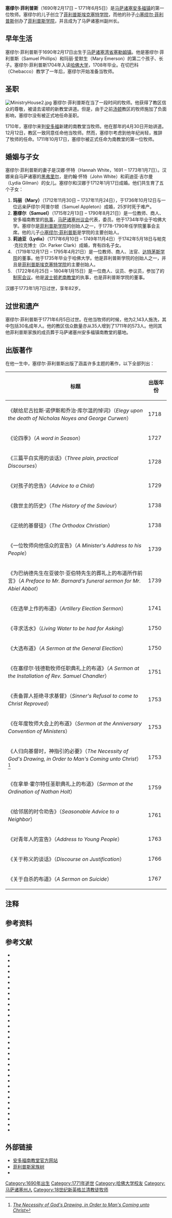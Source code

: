 {{noteTA
|G1=USState
|1=zh-cn:马萨诸塞州;zh-hant:麻薩諸塞州;
|2=zh-cn:马萨诸塞;zh-hant:麻薩諸塞;
}}
{{Infobox minister
| honorific_prefix = 牧师
| office = [[马萨诸塞州|马萨诸塞州]][[安多福|安多福镇]]{{Link-en|南教堂 (安多福)|South Church, Andover, Massachusetts|南教堂}}牧师
| image = RevSamuelPhillips2.jpg
| caption = 塞缪尔·菲利普斯，{{Link-en|约翰·格林伍德|John Greenwood (artist)}}绘
| predecessor = 
| successor = 乔纳森·弗伦斯（Jonathan French）
| birth_name = 塞缪尔·菲利普斯（Samuel Phillips）
| birth_date = {{birth date|1690|2|17}}
| birth_place = [[英属北美|英属北美]][[马萨诸塞湾省|马萨诸塞湾省]][[塞勒姆_(马萨诸塞州)|塞勒姆镇]]
| death_date = {{death date and age|1771|6|5|1690|2|17}}
| death_place = 英属北美马萨诸塞湾省[[安多福|安多福镇]]
| resting_place = 马萨诸塞州安多福镇南教堂墓地{{sfn|Glassford|2011}}
| resting_place_coordinates = {{Coord|42|39|14.05|N|71|8|35.93|W|type:landmark|display=inline}}
| spouse = {{marriage|汉娜·怀特（Hannah White）|January 17, 1711-12}}
| children = 玛丽（1712年生） <br> 塞缪尔（1715年生） <br> 莉迪亚（1717年生） <br> {{link-en|约翰·菲利普斯 (教育家)|John Phillips (educator)|约翰}}（1719年生） <br> {{link-en|老威廉·菲利普斯|William Phillips Sr.|威廉}}（1722年生）
| parents = 塞缪尔·菲利普斯（Samuel Phillips） <br> 玛丽·爱默生（Mary Emerson）
| term_start = 1711年10月17日
| term_end = 1771年6月5日
| education = [[哈佛大学|哈佛大学]]，1708年毕业
| signature = SamuelPhillips1690-signature.svg
}}
'''塞缪尔·菲利普斯'''（1690年2月17日{{efn|有资料{{sfn|Taylor|1856|p=7}}称塞缪尔的生日是1689或1690年的2月17日，另有资料{{sfn|''New England Historic Genealogical Society''|1900|p=415}}称他出生于1690或1691年，但据两处不同的资料{{sfn|Mooar|1859|p=95}}{{sfn|''American Society of Church History''|1921|p=273}}，塞缪尔应出生于1690年。}} – 1771年6月5日）是[[马萨诸塞|马萨诸塞]][[安多福|安多福镇]]{{Link-en|南教堂 (安多福)|South Church, Andover, Massachusetts|南教堂}}的第一位牧师。塞缪尔的儿子{{link-en|约翰·菲利普斯|John Phillips (educator)}}创立了[[菲利普斯埃克塞特学院|菲利普斯埃克塞特学院]]，而他的孙子[[小塞缪尔·菲利普斯|小塞缪尔·菲利普斯]]创办了[[菲利普斯学院|菲利普斯学院]]，并且成为了马萨诸塞州副州长。

== 早年生活 ==
塞缪尔·菲利普斯于1690年2月17日出生于[[马萨诸塞湾省|马萨诸塞湾省]][[塞勒姆_(马萨诸塞州)|塞勒姆镇]]。{{sfn|Mooar|1859|p=95}}他是塞缪尔·菲利普斯（Samuel Phillips）和玛丽·爱默生（Mary Emerson）的第二个孩子、长子。塞缪尔·菲利普斯1704年入读[[哈佛大学|哈佛大学]]，1708年毕业。{{sfn|''American Society of Church History''|1921|p=273}}在切巴科（Chebacco）教学了一年后，塞缪尔开始准备当牧师。{{sfn|Mooar|1859|p=96}}

== 圣职 ==
[[File:MinistryHouse2.jpg|thumb]]
塞缪尔·菲利普斯在{{link-en|诺顿 (马萨诸塞州)|Norton, Massachusetts|诺顿}}当了一段时间的牧师。他获得了教区信众的尊敬，被请去诺顿的新教堂讲道。{{sfn|Mooar|1859|p=96}}但是，由于之前[[汤顿_(马萨诸塞州)|汤顿]]教区的牧师施加了负面影响，塞缪尔没有被正式地任命圣职。{{sfn|Mooar|1859|p=96}} 

1710年，塞缪尔来到[[安多福|安多福]]新建的南教堂当牧师。他在那年的4月30日开始讲道。12月12日，教区一致同意任命他当牧师。然而，塞缪尔考虑到他年纪尚轻，推辞了牧师的任命。{{sfn|Mooar|1859|p=96}}1711年10月17日，塞缪尔被正式任命为南教堂的第一位牧师。{{sfn|Taylor|1856|p=7}}

== 婚姻与子女 ==
塞缪尔·菲利普斯的妻子是汉娜·怀特（Hannah White，1691 – 1773年1月7日）。汉娜来自马萨诸塞的[[黑弗里尔_(马萨诸塞州)|黑弗里尔]]，是约翰·怀特（John White）和莉迪亚·吉尔曼（Lydia Gilman）的女儿。塞缪尔和汉娜于1712年1月17日成婚。{{sfn|Mooar|1859|p=100}}{{sfn|''Topsfield Historical Society''|1912b|p=272}}{{sfn|Partridge|2013}}{{sfn|White|Richards|1889|pp=9-11}}{{sfn|''American Society of Church History''|1921|p=274}}他们共生育了五个子女：
# '''玛丽（Mary）'''（1712年11月30日 – 1737年11月24日），于1736年10月12日与一位远亲萨缪尔·阿普尔顿（Samuel Appleton）成婚，25岁时死于难产。{{sfn|Mooar|1859|p=100}}{{sfn|Bond|Jones|1860|p=879}}
# '''塞缪尔（Samuel）'''（1715年2月13日 – 1790年8月21日）是一位教师、商人、安多福南教堂的[[执事|执事]]，[[马萨诸塞州议会|马萨诸塞州议会]]代表，{{link-en|马萨诸塞州州长委员会|Massachusetts Governor's Council}}委员。他于1734年毕业于哈佛大学。塞缪尔是[[菲利普斯学院|菲利普斯学院]]的创始人之一，于1778-1790年任学院董事会主席。他的儿子[[小塞缪尔·菲利普斯|小塞缪尔·菲利普斯]]是学院的主要创始人。{{sfn|Mooar|1859|pp=100-101}}{{sfn|''New England Historic Genealogical Society''|1885|p=109-110}}{{sfn|Carpenter|1903|p=4}}
# '''莉迪亚（Lydia）'''（1717年6月10日 – 1749年11月4日）于1742年5月18日与帕克·克拉克博士（Dr. Parker Clark）成婚，育有四名子女。{{sfn|Mooar|1859|p=101}}{{sfn|Bond|Jones|1860|p=879}}
# '''{{link-en|约翰·菲利普斯 (教育家)|John Phillips (educator)|约翰（John）}}'''（1719年12月17日 – 1795年4月21日）是一位教师、商人、法官、[[达特茅斯学院|达特茅斯学院]]的董事。他于1735年毕业于哈佛大学。他是菲利普斯学院的创始人之一，并且是[[菲利普斯埃克塞特学院|菲利普斯埃克塞特学院]]的主要创始人。{{sfn|Mooar|1859|p=101}}
# '''{{Link-en|老威廉·菲利普斯|William Phillips Sr.|威廉（William）}}'''（1722年6月25日 – 1804年1月15日）是一位商人、议员、参议员，参加了{{Link-en|马萨诸塞州宪法|Constitution of Massachusetts}}的[[制宪会议|制宪会议]]。他是[[波士顿|波士顿]][[老南教堂|老南教堂]]的执事，也是菲利普斯学院的董事。{{sfn|Mooar|1859|p=101}}
汉娜于1773年1月7日过世，享年82岁。{{sfn|Mooar|1859|p=100}}{{sfn|Partridge|2013}}{{sfn|''American Society of Church History''|1921|p=274}}

== 过世和遗产 ==
塞缪尔·菲利普斯于1771年6月5日过世。在他当牧师的时候，他为2,143人施洗，其中包括30名成年人。{{sfn|Mooar|1859|p=67}}他的教区信众数量亦从35人增到了1711年的573人。{{sfn|Mooar|1859|pp=123-181}}他同其他菲利普斯家族的成员葬于马萨诸塞州安多福镇南教堂的墓地。{{sfn|Glassford|2011}}

== 出版著作 ==
在他一生中，塞缪尔·菲利普斯出版了涵盖许多主题的著作，以下全部列出：{{sfn|''American Society of Church History''|1921|p=274}}
<!-- {{hideH|塞缪尔·菲利普斯已出版的著作}} -->
{| class="wikitable mw-collapsible mw-collapsed"
|-
! 标题 !! 出版年份
|-
| 《献给尼古拉斯·诺伊斯和乔治·库尔温的悼词》（''Elegy upon the death of Nicholas Noyes and George Curwen''）{{efn|{{link-en|尼古拉斯·诺伊斯|Nicholas Noyes}}牧师（1647年12月22日 – 1717年12月13日）是{{link-en|约翰·希金森 (牧师)|John Higginson (minister)|约翰·希金森}}牧师在1692年[[塞勒姆审巫案|塞勒姆审巫案]]中的助手。希金森和诺伊斯都是{{link-en|塞勒姆第一教会|First Church of Salem}}的牧师；希金森于1660-1708年当牧师，而诺伊斯于1683-1717年当牧师。{{sfn|''First Church in Salem''}}}} || 1718
|-
| 《论四季》（''A word in Season''）|| 1727
|-
| 《三篇平白实用的谈话》（''Three plain, practical Discourses''） || 1728
|-
| 《对孩子的忠告》（''Advice to a Child''）{{efn|约翰·韦伯（John Webb）撰写了这一篇布道的前言。韦伯是塞缪尔·菲利普斯的朋友、同学，是波士顿新北教堂（现称{{link-en|圣司提反教堂 (波士顿)|St. Stephen's Church (Boston, Massachusetts|圣司提反教堂}}）的牧师。{{sfn|Mooar|1859|p=97}}}} || 1729 
|-
| 《救世主的历史》（''The History of the Saviour''） || 1738
|-
| 《正统的基督徒》（''The Orthodox Christian''）|| 1738
|-
| 《一位牧师向他信众的宣告》（''A Minister's Address to his People''） || 1739
|-
| 《为巴纳德先生在亚彼尔·亚伯特先生的葬礼上的布道所作前言》（''A Preface to Mr. Barnard's funeral sermon for Mr. Abiel Abbot''） || 1739
|-
| 《在{{Link-en|马萨诸塞炮兵团|Ancient and Honorable Artillery Company of Massachusetts}}选举上作的布道》（''Artillery Election Sermon''） || 1741
|-
| 《寻求活水》（''Living Water to be had for Asking''） || 1750
|-
| 《大选布道》（''A Sermon at the General Election''） || 1750
|-
| 《在塞缪尔·钱德勒牧师任职典礼上的布道》（''A Sermon at the Installation of Rev. Samuel Chandler''）{{efn|塞缪尔·钱德勒牧师（Rev. Samuel Chandler，1712 – 1775年4月16日）生于安多福，自1751年在[[格洛斯特_(马萨诸塞州)|格罗斯特]]任牧师，直至他过世。{{sfn|''American Society of Church History''|1921|p=274}}}} || 1751
|-
| 《责备罪人拒绝寻求基督》（''Sinner's Refusal to come to Christ Reproved''） || 1753
|-
| 《在年度牧师大会上的布道》（''Sermon at the Anniversary Convention of Ministers''）{{efn|1753年5月31日于波士顿布道。}} || 1753
|-
| 《人归向基督时，神指引的必要》（''The Necessity of God's Drawing, in Order to Man's Coming unto Christ''）<ref>[https://books.google.com/books?id=ESNdAAAAcAAJ&printsec=frontcover&source=gbs_ge_summary_r&cad=0#v=onepage&q&f=false ''The Necessity of God's Drawing, in Order to Man's Coming unto Christ'']</ref>{{efn|1753年6月3日于波士顿布道{{sfn|Phillips|1753}}}} || 1753
|-
| 《在拿单·霍尔特任圣职典礼上的布道》（''Sermon at the Ordination of Nathan Holt''）{{efn|拿单·霍尔特（1725 – 1792年8月2日）{{efn|The ''Historical Manual of the South Church in Andover, Mass.''一书中称霍尔特死于1792年8月1日。}}在安多福南教区内出生、受洗，父母都是南教堂的会众。{{sfn|Mooar|1859|pp=91-92}}1759年1月3日，霍尔特被任命为{{link-en|丹佛斯 (马萨诸塞州)|Danvers, Massachusetts}} 的牧师。{{sfn|''American Society of Church History''|1921|p=274}}}} || 1759
|-
| 《给邻居的时令劝告》（''Seasonable Advice to a Neighbor''） || 1761
|-
| 《对青年人的宣告》（''Address to Young People''） || 1763
|-
| 《关于称义的谈话》（''Discourse on Justification''）{{efn|于波士顿布道。{{sfn|''American Society of Church History''|1921|p=274}}}} || 1766 
|-
| 《关于自杀的布道》（''A Sermon on Suicide''）{{efn|这篇布道写于大卫·格雷身亡之际。格雷于1767年1月7日自杀。{{sfn|''American Society of Church History''|1921|p=274}}格雷虽然是安多福南教堂的成员，却没有在那里以{{link-en|基督教礼仪|Christian burial}}举行葬礼，但他最后仍被葬在南教堂。{{sfn|''Andover Historical Commission''|1977}}}} || 1767
|}
<!-- {{hideF}} -->

== 注释 ==
{{notelist}}

== 参考资料 ==
{{reflist}}

== 参考文献 ==
{{refbegin}}
* {{cite book |ref=harv |last1=Allis |first1=Frederick Scouller, Jr. |title=Youth From Every Quarter: A Bicentennial History of Phillips Academy, Andover |date=1979 |publisher=Phillips Academy |location=Andover |isbn=978-0-87451-157-4 |url=https://archive.org/details/youthfromeveryqu00fred/ |accessdate=2018-12-15|archivedate=2013-12-05}}
* {{Cite book|ref=harv |last1=''American Society of Church History''|editor1-last=Loetscher |editor1-first=Frederick |title=Papers of the American Society of Church History |date=1921 |publisher=G.P Putnam's Sons |location=New York |page=[https://archive.org/details/papersamericans01histgoog/page/n591 274] |url=https://archive.org/details/papersamericans01histgoog |accessdate=2018-10-03}}
* {{cite web |ref=harv |last1=''Andover Historical Commission'' |title=232 Salem Street |url=https://preservation.mhl.org/232-salem-st |website=Andover Historic Preservation |publisher=Memorial Hall Library Andover |date=1977 |accessdate=2020-10-03 |archive-date=2020-12-03 |archive-url=https://web.archive.org/web/20201203035827/https://preservation.mhl.org/232-salem-st |dead-url=no }}
* {{cite book |ref=harv |last1=Babson |first1=John James |title=Notes and Additions to the History of Gloucester: Second Series |date=1891 |publisher=Salem Press Publishing and Printing Company |location=Salem |url=https://archive.org/details/notesadditionsto00babs |accessdate=2018-12-15}}
* {{cite book |ref=harv |last1=Bond |first1=Henry |last2=Jones |first2=Horatio Gates |title=Genealogies of the Families and Descendants of the Early Settlers of Watertown, Massachusetts, Including Waltham and Weston: To which is Appended the Early History of the Town |date=1860 |publisher=Little, Brown & Company |location=Boston |edition=2 |url=https://books.google.com/books?id=_oc6AQAAIAAJ&printsec=frontcover#v=onepage&q&f=false |accessdate=2018-12-15 |archive-date=2014-01-31 |archive-url=https://web.archive.org/web/20140131103547/http://books.google.com/books?id=_oc6AQAAIAAJ&printsec=frontcover#v=onepage&q&f=false |dead-url=no }}
* {{cite book |ref=harv |last1=Carpenter |first1=Charles Carroll |title=Biographical Catalogue of the Trustees, Teachers and Students of Phillips Academy Andover 1778-1830 |url=https://archive.org/details/biographicalcata00carp |date=1903 |publisher=The Andover Press |location=Andover |hdl=2027/njp.32101013921109 }}
* {{cite web |ref=harv |last1=''Congregational Library'' |title=1843 Boston Almanac church engravings: New North Church, Hanover Street |url=http://exhibits.congregationallibrary.org/exhibits/show/1843churches/churches/newnorth |website=Congregational Library Exhibits |publisher=Congregational Library |accessdate=2018-12-09 |archiveurl=https://web.archive.org/web/20181209050705/http://exhibits.congregationallibrary.org/exhibits/show/1843churches/churches/newnorth |archivedate=2018-12-09 |date=2011}}
* {{cite book |ref=harv |last1=Emerson |first1=Benjamin Kendall |last2=Gordon |first2=George Augustus |title=The Ipswich Emersons. A.D. 1636-1900 |date=1900 |publisher=David Clapp & Son |location=Boston |url=https://archive.org/details/ipswichemersonsa00emer |accessdate=2018-12-18}}
* {{cite web |ref=harv |last1=''First Church in Salem'' |title=First Church Succession of Ministers |url=http://www.firstchurchinsalem.org/ministers/ |website=First Church in Salem, Unitarian Universalist |publisher=First Church in Salem |accessdate=2018-12-10 |archiveurl=https://web.archive.org/web/20181210021724/http://www.firstchurchinsalem.org/ministers/ |archivedate=2018-12-10}}
* {{cite web|ref=harv|last=Glassford|first=John|date=2011|title=Rev Samuel Phillips|url=https://www.findagrave.com/memorial/68823186/samuel-phillips|website=Find A Grave|publisher=Find A Grave|access-date=2020-12-24|archive-date=2018-08-01|archive-url=https://web.archive.org/web/20180801064051/https://www.findagrave.com/memorial/68823186/samuel-phillips|dead-url=no}}
* {{cite book |ref=harv |last1=Harvey |first1=Oscar Jewell |title=A History of Lodge No. 61, F. and A. M., Wilkesbarré, PA. |date=1897 |publisher=Lodge No. 61, Wilkesbarré, PA. |location=Wilkesbarré, PA |url=https://books.google.com/books?id=Pr84AQAAMAAJ&printsec=frontcover#v=onepage&q&f=false |accessdate=2018-12-19}}
* {{cite book |ref=harv |last1=Jacobus |first1=Donald Lines |title=The Bulkeley Genealogy: Rev. Peter Bulkeley |date=1933 |publisher=The Tuttle, Morehouse & Taylor Company |location=New Haven, CT |url=https://books.google.com/books?id=2k87AAAAMAAJ&printsec=frontcover#v=onepage&q&f=false |accessdate=2018-12-19}}
* {{cite book |ref=harv |last1=Jewett |first1=Frederic Clarke |title=History and Genealogy of the Jewetts of America |date=1908 |publisher=The Grafton Press |location=New York |url=https://books.google.com/books?id=wr8GAwAAQBAJ&printsec=frontcover#v=onepage&q&f=false |accessdate=2018-12-19|volume=1}}
* {{Cite book |ref=harv |last=Mooar|first=George|url=https://archive.org/details/historicalmanual00south/page/n5|title=Historical manual of the South church in Andover, Mass|publisher=Warren F. Draper|year=1859|location=Andover, MA}}
* {{cite book |ref=harv |last1=''New England Historic Genealogical Society'' |editor1-last=Dean |editor1-first=John Ward |title=The New England Historical and Genealogical Register |date=1871 |publisher=The New England Historic Genealogical Society |volume=25 |issue=1 |location=Boston |url=https://books.google.com/?id=raOjT40seHsC&printsec=frontcover#v=onepage&q&f=false |accessdate=2018-12-09}}
* {{Cite book|ref=harv |last=''New England Historic Genealogical Society''|url=https://books.google.com/?id=e6UyAQAAMAAJ&printsec=frontcover#v=onepage&q&f=false|title=The New England Historical and Genealogical Register|publisher=New England Historic Genealogical Society|year=1885|editor-last=Dean|editor-first=John Ward|volume=39|location=Boston}}
* {{cite book |ref=harv |last=''New England Historic Genealogical Society'' |editor1-last=Dean |editor1-first=John Ward|title=The New England Historical and Genealogical Register |date=1900 |publisher=New England Historic Genealogical Society |volume=54 |location=Boston |url=https://books.google.com/?id=ONyBYniOsxwC&printsec=frontcover#v=onepage&q&f=false |accessdate=2018-12-09}}
* {{cite web |ref=harv |last1=''New England Historic Genealogical Society'' |editor1-last=Dunkle |editor1-first=Robert J. |editor2-last=Lainhart |editor2-first=Ann S. |title=The Records of the Churches of Boston |url=https://www.americanancestors.org/uploadedfiles/American_Ancestors/Content/Databases/PDFs/Boston_Church_Records/Boston_Church_Records_Introduction.pdf |website=American Ancestors |publisher=The New England Historic Genealogical Society |accessdate=2018-12-09 |archiveurl=https://web.archive.org/web/20181209042526/https://www.americanancestors.org/uploadedfiles/American_Ancestors/Content/Databases/PDFs/Boston_Church_Records/Boston_Church_Records_Introduction.pdf |archivedate=2018-12-09 |location=Boston |date=2001}}
* {{cite book |ref=harv |last1=Park |first1=William E. |title=The Earlier Annals of Phillips Academy |date=1878 |publisher=n.p. |url=https://archive.org/details/earlierannalsofp00parkrich |accessdate=2018-12-15}}
* {{cite web |ref=harv |last1=Partridge |first1=Dennis N. |title=Rev. George Phillips Genealogy |date=2013-04-03 |url=https://www.accessgenealogy.com/massachusetts/rev-george-phillips-genealogy.htm |website=Access Genealogy |publisher=Dennis N. Partridge |archive-url=https://web.archive.org/web/20181005072034/https://www.accessgenealogy.com/massachusetts/rev-george-phillips-genealogy.htm |archive-date=2018-10-05 |accessdate=2018-10-05}}
* {{cite book|ref=harv |last1=Phillips|first1=Samuel|title=Sinner's Refusal to come to Christ Reproved|date=1753|publisher=S. Kneeland|location=Boston|url=https://books.google.com/?id=ESNdAAAAcAAJ&printsec=frontcover#v=onepage&q&f=false|accessdate=2018-10-04}}
* {{cite web |ref=harv |last=''Salem Witch Museum''|title=Site of Reverend Nicholas Noyes Home |url=https://salemwitchmuseum.com/witch-trials-self-guided-tour/site-of-reverend-nicholas-noyes-home/ |website=The 1692 Salem Witch Trials |publisher=Salem Witch Museum |archive-url=https://web.archive.org/web/20181006075529/https://salemwitchmuseum.com/witch-trials-self-guided-tour/site-of-reverend-nicholas-noyes-home/ |archive-date=2018-10-06 |accessdate=2018-10-06}}
* {{cite book |ref=harv |last1=Schutz |first1=John A. |title=Legislators of the Massachusetts General Court, 1691-1780: A Biographical Dictionary |date=1997 |publisher=Northeastern University Press |location=Boston |isbn=9781555533045 |url=https://books.google.com/books?id=eKPU-Drsc_UC&printsec=frontcover#v=onepage&q&f=false |accessdate=2018-12-18 |archive-date=2014-01-12 |archive-url=https://web.archive.org/web/20140112200545/http://books.google.com/books?id=eKPU-Drsc_UC&printsec=frontcover#v=onepage&q&f=false |dead-url=no }}
* {{Cite book|ref=harv |url=https://archive.org/details/amemoirhishonor00taylgoog|last=Taylor|first=John|title=A Memoir Of His Honor Samuel Phillips, LL. D.|date=1856|publisher=Congregational Board of Publication|location=Boston}}
* {{cite book |ref=harv |last1=''The Essex Institute'' |title=Vital Records of Ipswich, Massachusetts to the End of the Year 1849 |date=1910 |publisher=The Essex Institute |location=Salem, MA |url=https://books.google.com/books?id=2X8lAQAAMAAJ&printsec=frontcover#v=onepage&q&f=false |accessdate=2018-12-18|volume=2}}
* {{cite book |ref=harv |last1=''The Essex Institute'' |title=Vital Records of Salem, Massachusetts, to the End of the Year 1849 |date=1924 |publisher=The Essex Institute |location=Salem, MA |url=https://archive.org/details/vitalrecordsofsabyu04sale |accessdate=2018-12-18|volume=4}}
* {{cite book |ref=harv |last1=''Topsfield Historical Society'' |title=Vital Records of Andover, Massachusetts, to the End of the Year 1849 |date=1912a |publisher=Topsfield Historical Society |location=Topsfield, MA |url=https://archive.org/details/vitalrecordsofan02ando |accessdate=2018-12-19|volume=1}}
* {{cite book |ref=harv |last1=''Topsfield Historical Society'' |title=Vital Records of Andover, Massachusetts, to the End of the Year 1849 |date=1912b |publisher=Topsfield Historical Society |location=Topsfield, MA |url=https://archive.org/details/vitalrecordsofan02ando |accessdate=2018-12-18|volume=2}}
* {{cite book |ref=harv |last1=''Topsfield Historical Society'' |title=Vital Records of Haverhill, Massachusetts, to the End of the Year 1849 |date=1911 |publisher=Topsfield Historical Society |location=Topsfield, MA |url=https://archive.org/details/vitalrecordsofha02have |accessdate=2018-12-18 |volume=2}}
* {{cite book |ref=harv |last1=Torrey |first1=Clarence Almon |title=New England Marriages Prior to 1700 |date=1985 |publisher=Genealogical Publishing Company |location=Baltimore |isbn=978-0806311029 |url=https://books.google.com/books?id=mOgK8dM9qqUC&printsec=frontcover#v=onepage&q&f=false |accessdate=2018-12-15 |archive-date=2018-11-19 |archive-url=https://web.archive.org/web/20181119232928/https://books.google.com/books?id=mOgK8dM9qqUC&printsec=frontcover#v=onepage&q&f=false |dead-url=no }}
* {{cite web |ref=harv |last1=Weller |first1=Bonnie |title=Rev Nicholas Noyes, Jr |url=https://www.findagrave.com/memorial/5996293/nicholas-noyes |website=Find A Grave |publisher=Find A Grave |accessdate=2018-12-17 |date=2001-11-25 |archive-date=2019-04-03 |archive-url=https://web.archive.org/web/20190403203639/https://www.findagrave.com/memorial/5996293/nicholas-noyes |dead-url=no }}
* {{cite book |ref=harv |last1=White |first1=Daniel Appleton |last2=Richards |first2=Annie Frances |title=The Descendants of William White, of Haverhill, Mass. |date=1889 |publisher=American Printing and Engraving Company |location=Boston |url=https://archive.org/details/descendantsofwi00whit |accessdate=2018-10-05}}
* {{cite book |last1=Williams |first1=Myron Richards |title=The Story of Phillips Exeter |date=1957 |publisher=Phillips Exeter Academy |location=Exeter, NH |url=https://archive.org/details/storyphillip00will |accessdate=2018-12-19}}
{{refend}}

== 外部链接 ==
* [http://southchurch.com/ 安多福南教堂官方网站] {{Wayback|url=http://southchurch.com/ |date=20210116202929 }}
* [https://www.myheritage.com/site-family-tree-295345241/may?newTree=&rootIndividualID=1500006/ 菲利普斯家族树]
* {{Find a Grave|68823186}}

{{DEFAULTSORT: Phillips, Samuel}}
[[Category:1690年出生|Category:1690年出生]]
[[Category:1771年逝世|Category:1771年逝世]]
[[Category:哈佛大学校友|Category:哈佛大学校友]]
[[Category:马萨诸塞州人|Category:马萨诸塞州人]]
[[Category:18世纪新英格兰清教徒牧师|Category:18世纪新英格兰清教徒牧师]]
